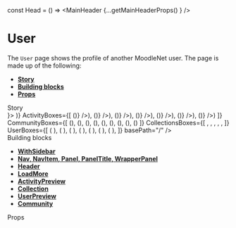 const Head = () => <MainHeader {...getMainHeaderProps() } />


<Meta title="Pages|User" component={User}/>


# User
The `User` page shows the profile of another MoodleNet user. The page is made up of the following:

- **[Story](#story)**
- **[Building blocks](#modules)**
- **[Props](#props)**

<div id="story">Story</div>

<Preview>
  <Story name="User page">
    <WithSidebar 
      HeaderBox={Head}
      SidebarBox={<Sidebar {...getSidebarProps()}/>}>
        <User 
        totalCommunities={"23"}
        totalActivities={"23"}
        userLink=""
        userName="Estrella"
        totalCollections={"23"}
        totalUsers={"493"}
        loadMoreActivities={getLoadMoreProps()}
        loadMoreLikes={getLoadMoreProps()}
        loadMoreCommunities={getLoadMoreProps()}
        loadMoreCollections={getLoadMoreProps()}
        loadMoreFollowing={getLoadMoreProps()}
        HeroUserBox={(<HeroUser {...getHeroUserProps()} />)}
        ActivityBoxes={[
          (<ActivityPreview key="1" {...activityPreviewProps('Added a link', <Resource {...ResourcePreviewProps() }/>)} />),
          (<ActivityPreview key="2" {...activityPreviewProps('Uploaded a resource', <Resource {...ResourcePreviewProps('license', 'pdf' ) }/>)} />),
          (<ActivityPreview key="3" {...activityPreviewProps('Created a comment', <Comment {...CommentPreviewProps() }/>)} />),
          (<ActivityPreview key="4" {...activityPreviewProps('Created a comment', <Comment {...CommentPreviewProps() }/>)} />),
          (<ActivityPreview key="5" {...activityPreviewProps('Like a comment', <LikedComment {...LikedCommentPreviewProps() }/>)} />),
          (<ActivityPreview key="6" {...activityPreviewProps('Created a comment', <Comment {...CommentPreviewProps() }/>)} />),
          (<ActivityPreview key="7" {...activityPreviewProps('Created a comment', <Comment {...CommentPreviewProps() }/>)} />)
        ]}
        CommunityBoxes={[
            (<Community key="1" {...CommunityPreviewProps() } />),
            (<Community key="2" {...CommunityPreviewProps() } />),
            (<Community key="3" {...CommunityPreviewProps() } />),
            (<Community key="4" {...CommunityPreviewProps() } />),
            (<Community key="5" {...CommunityPreviewProps() } />),
            (<Community key="6" {...CommunityPreviewProps() } />),
            (<Community key="7" {...CommunityPreviewProps() } />),
            (<Community key="8" {...CommunityPreviewProps() } />),
            (<Community key="9" {...CommunityPreviewProps() } />)
        ]}
        CollectionsBoxes={[
            <Box mb={2} key="1"><Collection {...CollectionPreviewProps()} /></Box>,
            <Box mb={2} key="2"><Collection {...CollectionPreviewProps()} /></Box>,
            <Box mb={2} key="3"><Collection {...CollectionPreviewProps()} /></Box>,
            <Box mb={2} key="4"><Collection {...CollectionPreviewProps()} /></Box>,
            <Box mb={2} key="5"><Collection {...CollectionPreviewProps()} /></Box>,
            <Box mb={2} key="6"><Collection {...CollectionPreviewProps()} /></Box>
        ]}
        UserBoxes={[
            ( <UserPreview key="1" {...UserPreviewProps() } />),
            ( <UserPreview key="2" {...UserPreviewProps() } />),
            ( <UserPreview key="3" {...UserPreviewProps() } />),
            ( <UserPreview key="4" {...UserPreviewProps() } />),
            ( <UserPreview key="5" {...UserPreviewProps() } />),
            ( <UserPreview key="6" {...UserPreviewProps() } />),
            ( <UserPreview key="7" {...UserPreviewProps() } />),
        ]}
        basePath="/"
        />
    </WithSidebar>
  </Story>
</Preview>


<div id="modules">Building blocks</div>

- **[WithSidebar](#)**
- **[Nav, NavItem, Panel, PanelTitle, WrapperPanel](#)**
- **[Header](#)**
- **[LoadMore](#)**
- **[ActivityPreview](#)**
- **[Collection](#)**
- **[UserPreview](#)**
- **[Community](#)**

<div id="props">Props</div>

<Props of={User} />
